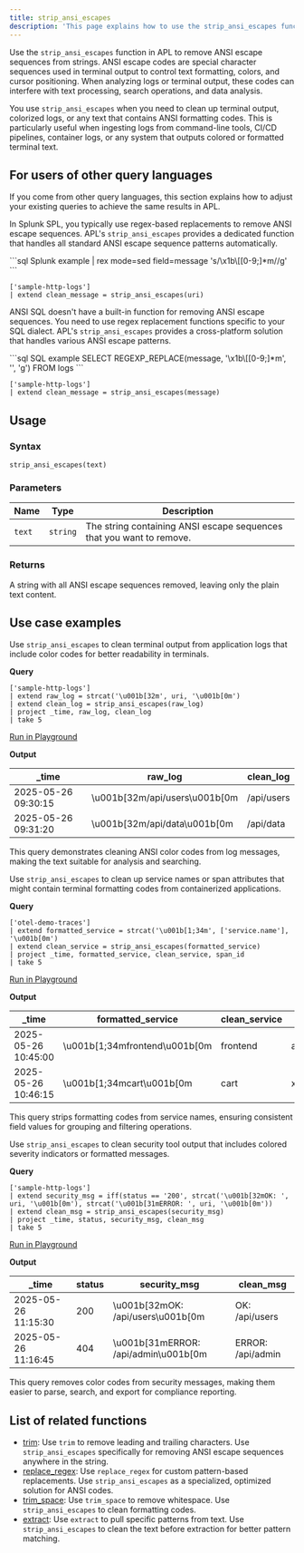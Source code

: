 ```yaml
---
title: strip_ansi_escapes
description: 'This page explains how to use the strip_ansi_escapes function in APL.'
---
```


Use the `strip_ansi_escapes` function in APL to remove ANSI escape sequences from strings. ANSI escape codes are special character sequences used in terminal output to control text formatting, colors, and cursor positioning. When analyzing logs or terminal output, these codes can interfere with text processing, search operations, and data analysis.

You use `strip_ansi_escapes` when you need to clean up terminal output, colorized logs, or any text that contains ANSI formatting codes. This is particularly useful when ingesting logs from command-line tools, CI/CD pipelines, container logs, or any system that outputs colored or formatted terminal text.

## For users of other query languages

If you come from other query languages, this section explains how to adjust your existing queries to achieve the same results in APL.

<AccordionGroup>
<Accordion title="Splunk SPL users">

In Splunk SPL, you typically use regex-based replacements to remove ANSI escape sequences. APL's `strip_ansi_escapes` provides a dedicated function that handles all standard ANSI escape sequence patterns automatically.

<CodeGroup>
```sql Splunk example
| rex mode=sed field=message 's/\x1b\[[0-9;]*m//g'
```

```kusto APL equivalent
['sample-http-logs']
| extend clean_message = strip_ansi_escapes(uri)
```
</CodeGroup>

</Accordion>
<Accordion title="ANSI SQL users">

ANSI SQL doesn't have a built-in function for removing ANSI escape sequences. You need to use regex replacement functions specific to your SQL dialect. APL's `strip_ansi_escapes` provides a cross-platform solution that handles various ANSI escape patterns.

<CodeGroup>
```sql SQL example
SELECT REGEXP_REPLACE(message, '\x1b\[[0-9;]*m', '', 'g')
FROM logs
```

```kusto APL equivalent
['sample-http-logs']
| extend clean_message = strip_ansi_escapes(message)
```
</CodeGroup>

</Accordion>
</AccordionGroup>

## Usage

### Syntax

```kusto
strip_ansi_escapes(text)
```

### Parameters

| Name | Type | Description |
| ---- | ---- | ----------- |
| `text` | `string` | The string containing ANSI escape sequences that you want to remove. |

### Returns

A string with all ANSI escape sequences removed, leaving only the plain text content.

## Use case examples

<Tabs>
<Tab title="Log analysis">

Use `strip_ansi_escapes` to clean terminal output from application logs that include color codes for better readability in terminals.

**Query**

```kusto
['sample-http-logs']
| extend raw_log = strcat('\u001b[32m', uri, '\u001b[0m')
| extend clean_log = strip_ansi_escapes(raw_log)
| project _time, raw_log, clean_log
| take 5
```

[Run in Playground](https://play.axiom.co/axiom-play-qf1k/query?initForm=%7B%22apl%22%3A%22%5B'sample-http-logs'%5D%20%7C%20extend%20raw_log%20%3D%20strcat('%5Cu001b%5B32m'%2C%20uri%2C%20'%5Cu001b%5B0m')%20%7C%20extend%20clean_log%20%3D%20strip_ansi_escapes(raw_log)%20%7C%20project%20_time%2C%20raw_log%2C%20clean_log%20%7C%20take%205%22%7D)

**Output**

| _time              | raw_log                | clean_log   |
| ------------------ | ---------------------- | ----------- |
| 2025-05-26 09:30:15 | \u001b[32m/api/users\u001b[0m | /api/users  |
| 2025-05-26 09:31:20 | \u001b[32m/api/data\u001b[0m  | /api/data   |

This query demonstrates cleaning ANSI color codes from log messages, making the text suitable for analysis and searching.

</Tab>
<Tab title="OpenTelemetry traces">

Use `strip_ansi_escapes` to clean up service names or span attributes that might contain terminal formatting codes from containerized applications.

**Query**

```kusto
['otel-demo-traces']
| extend formatted_service = strcat('\u001b[1;34m', ['service.name'], '\u001b[0m')
| extend clean_service = strip_ansi_escapes(formatted_service)
| project _time, formatted_service, clean_service, span_id
| take 5
```

[Run in Playground](https://play.axiom.co/axiom-play-qf1k/query?initForm=%7B%22apl%22%3A%22%5B'otel-demo-traces'%5D%20%7C%20extend%20formatted_service%20%3D%20strcat('%5Cu001b%5B1%3B34m'%2C%20%5B'service.name'%5D%2C%20'%5Cu001b%5B0m')%20%7C%20extend%20clean_service%20%3D%20strip_ansi_escapes(formatted_service)%20%7C%20project%20_time%2C%20formatted_service%2C%20clean_service%2C%20span_id%20%7C%20take%205%22%7D)

**Output**

| _time              | formatted_service             | clean_service | span_id          |
| ------------------ | ----------------------------- | ------------- | ---------------- |
| 2025-05-26 10:45:00 | \u001b[1;34mfrontend\u001b[0m     | frontend      | abc123def456     |
| 2025-05-26 10:46:15 | \u001b[1;34mcart\u001b[0m          | cart          | xyz789ghi012     |

This query strips formatting codes from service names, ensuring consistent field values for grouping and filtering operations.

</Tab>
<Tab title="Security logs">

Use `strip_ansi_escapes` to clean security tool output that includes colored severity indicators or formatted messages.

**Query**

```kusto
['sample-http-logs']
| extend security_msg = iff(status == '200', strcat('\u001b[32mOK: ', uri, '\u001b[0m'), strcat('\u001b[31mERROR: ', uri, '\u001b[0m'))
| extend clean_msg = strip_ansi_escapes(security_msg)
| project _time, status, security_msg, clean_msg
| take 5
```

[Run in Playground](https://play.axiom.co/axiom-play-qf1k/query?initForm=%7B%22apl%22%3A%22%5B'sample-http-logs'%5D%20%7C%20extend%20security_msg%20%3D%20iff(status%20%3D%3D%20'200'%2C%20strcat('%5Cu001b%5B32mOK%3A%20'%2C%20uri%2C%20'%5Cu001b%5B0m')%2C%20strcat('%5Cu001b%5B31mERROR%3A%20'%2C%20uri%2C%20'%5Cu001b%5B0m'))%20%7C%20extend%20clean_msg%20%3D%20strip_ansi_escapes(security_msg)%20%7C%20project%20_time%2C%20status%2C%20security_msg%2C%20clean_msg%20%7C%20take%205%22%7D)

**Output**

| _time              | status | security_msg                        | clean_msg       |
| ------------------ | ------ | ----------------------------------- | --------------- |
| 2025-05-26 11:15:30 | 200    | \u001b[32mOK: /api/users\u001b[0m       | OK: /api/users  |
| 2025-05-26 11:16:45 | 404    | \u001b[31mERROR: /api/admin\u001b[0m    | ERROR: /api/admin |

This query removes color codes from security messages, making them easier to parse, search, and export for compliance reporting.

</Tab>
</Tabs>

## List of related functions

- [trim](/apl/scalar-functions/string-functions/trim): Use `trim` to remove leading and trailing characters. Use `strip_ansi_escapes` specifically for removing ANSI escape sequences anywhere in the string.
- [replace_regex](/apl/scalar-functions/string-functions#replace-regex): Use `replace_regex` for custom pattern-based replacements. Use `strip_ansi_escapes` as a specialized, optimized solution for ANSI codes.
- [trim_space](/apl/scalar-functions/string-functions/trim-space): Use `trim_space` to remove whitespace. Use `strip_ansi_escapes` to clean formatting codes.
- [extract](/apl/scalar-functions/string-functions#extract): Use `extract` to pull specific patterns from text. Use `strip_ansi_escapes` to clean the text before extraction for better pattern matching.

